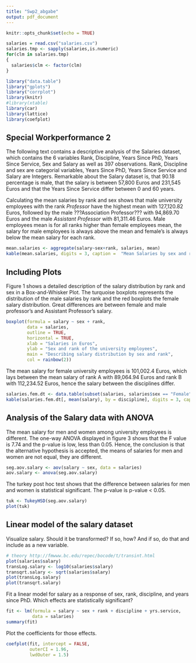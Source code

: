 ```yaml
---
title: "Swp2_abgabe"
output: pdf_document
---
```


```r
knitr::opts_chunk$set(echo = TRUE)

salaries = read.csv("salaries.csv")
salaries.tmp <- sapply(salaries,is.numeric)
for(clm in salaries.tmp) 
{
  salaries$clm <- factor(clm)
}

library("data.table")
library("gplots")
library("corrplot")
library(knitr)
#library(xtable)
library(car)
library(lattice)
library(coefplot)
```

## Special Workperformance 2

The following text contains a descriptive analysis of the Salaries dataset, which contains the 6 variables Rank, Discipline, Years Since PhD, Years Since Service, Sex and Salary as well as 397 observations. Rank, Discipline and sex are categorial variables, Years Since PhD, Years Since Service and Salary are Integers. Remarkable about the Salary dataset is, that 90.18 percentage is male, that the salary is between 57,800 Euros and 231,545 Euros and that the Years Since Service differ between 0 and 60 years. 

Calculating the mean salaries by rank and sex shows that male university employees with the rank _Professor_ have the highest mean with 127,120.82 Euros, followed by the male ???Association Professor??? with 94,869.70 Euros and the male _Assistant Professor_ with 81,311.46 Euros. Male employees mean is for all ranks higher than female employees mean, the salary for male employees is always above the mean and female's is always below the mean salary for each rank.

```r
mean.salaries <- aggregate(salary~sex+rank, salaries, mean)
kable(mean.salaries, digits = 3, caption =  "Mean Salaries by sex and rank")
```

## Including Plots

Figure 1 shows a detailed description of the salary distribution by rank and sex in a Box-and-Whisker Plot. The turquoise boxplots represents the distribution of the male salaries by rank and the red boxplots the female salary distribution. Great differences are between female and male professor's and Assistant Professor's salary. 

```r
boxplot(formula = salary ~ sex + rank,
        data = salaries,
        outline = TRUE,
        horizontal = TRUE,
        xlab = "Salaries in Euros",
        ylab = "Sex and rank of the university employees",
        main = "Describing salary distribution by sex and rank",
        col = rainbow(2))
```

The mean salary for female university employees is 101,002.4 Euros, which lays between the mean salary of rank A with 89,064.94 Euros and rank B with 112,234.52 Euros, hence the salary between the disciplines differ.

```r
salaries.fem.dt <- data.table(subset(salaries, salaries$sex == "Female"))
kable(salaries.fem.dt[, mean(salary), by = discipline], digits = 3, caption = "proportions of salaries by sex")
```

## Analysis of the Salary data with ANOVA

The mean salary for men and women among university employees is different. The one-way ANOVA displayed in figure 3 shows that the F value is 7.74 and the p-value is low, less than 0.05. Hence, the conclusion is that the alternative hypothesis is accepted, the means of salaries for men and women are not equal, they are different.

```r
seg.aov.salary <- aov(salary ~ sex, data = salaries) 
aov.salary <- anova(seg.aov.salary)
```

The turkey post hoc test shows that the difference between salaries for men and women is statistical significant. The p-value is p-value < 0.05. 

```r
tuk <- TukeyHSD(seg.aov.salary)
plot(tuk)
```

## Linear model of the salary dataset

Visualize salary. Should it be transformed? If so, how? And if so, do that and include as a new variable. 

```r
# theory http://fmwww.bc.edu/repec/bocode/t/transint.html
plot(salaries$salary)
transLog.salary <- log10(salaries$salary)
transqrt.salary <- sqrt(salaries$salary)
plot(transLog.salary)
plot(transqrt.salary)
```

Fit a linear model for salary as a response of sex, rank, discipline, and years since PhD. Which effects are statistically significant? 

```r
fit <- lm(formula = salary ~ sex + rank + discipline + yrs.service,
          data = salaries) 
summary(fit)
```

Plot the coefficients for those effects.

```r
coefplot(fit, intercept = FALSE,
         outerCI = 1.96,
         lwdOuter = 1.5)
```


